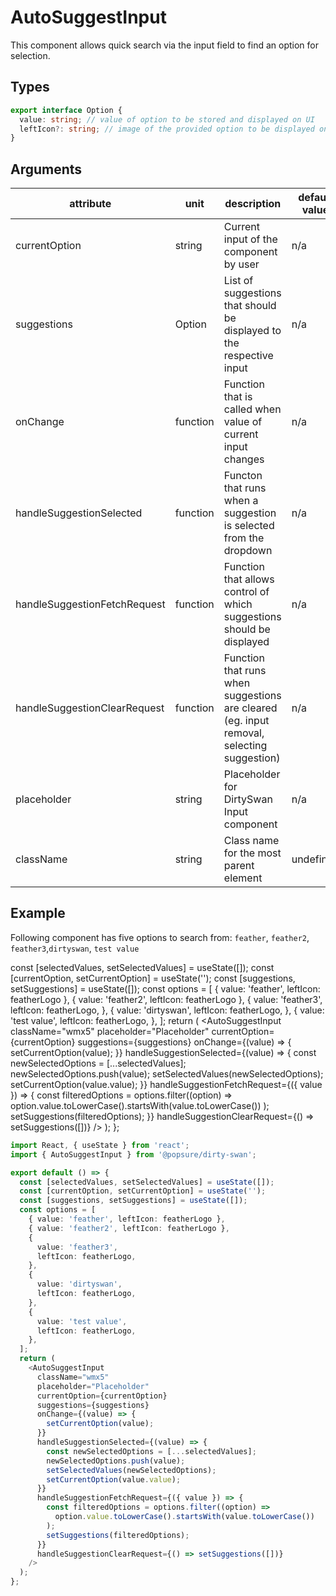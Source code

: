 

<Meta title="JSX/Inputs/AutoSuggestInput" />

# AutoSuggestInput

This component allows quick search via the input field to find an option for selection.

## Types

```typescript
export interface Option {
  value: string; // value of option to be stored and displayed on UI
  leftIcon?: string; // image of the provided option to be displayed on UI
}
```

## Arguments

| attribute                    | unit     | description                                                                               | default value | required |
| ---------------------------- | -------- | ----------------------------------------------------------------------------------------- | ------------- | -------- |
| currentOption                | string   | Current input of the component by user                                                    | n/a           | true     |
| suggestions                  | Option   | List of suggestions that should be displayed to the respective input                      | n/a           | true     |
| onChange                     | function | Function that is called when value of current input changes                               | n/a           | true     |
| handleSuggestionSelected     | function | Functon that runs when a suggestion is selected from the dropdown                         | n/a           | true     |
| handleSuggestionFetchRequest | function | Function that allows control of which suggestions should be displayed                     | n/a           | true     |
| handleSuggestionClearRequest | function | Function that runs when suggestions are cleared (eg. input removal, selecting suggestion) | n/a           | true     |
| placeholder                  | string   | Placeholder for DirtySwan Input component                                                 | n/a           | true     |
| className                    | string   | Class name for the most parent element                                                    | undefined     | false    |

## Example

Following component has five options to search from: `feather`, `feather2`, `feather3`,`dirtyswan`, `test value`

  const [selectedValues, setSelectedValues] = useState([]);
  const [currentOption, setCurrentOption] = useState('');
  const [suggestions, setSuggestions] = useState([]);
  const options = [
    { value: 'feather', leftIcon: featherLogo },
    { value: 'feather2', leftIcon: featherLogo },
    {
      value: 'feather3',
      leftIcon: featherLogo,
    },
    {
      value: 'dirtyswan',
      leftIcon: featherLogo,
    },
    {
      value: 'test value',
      leftIcon: featherLogo,
    },
  ];
  return (
    <AutoSuggestInput
      className="wmx5"
      placeholder="Placeholder"
      currentOption={currentOption}
      suggestions={suggestions}
      onChange={(value) => {
        setCurrentOption(value);
      }}
      handleSuggestionSelected={(value) => {
        const newSelectedOptions = [...selectedValues];
        newSelectedOptions.push(value);
        setSelectedValues(newSelectedOptions);
        setCurrentOption(value.value);
      }}
      handleSuggestionFetchRequest={({ value }) => {
        const filteredOptions = options.filter((option) =>
          option.value.toLowerCase().startsWith(value.toLowerCase())
        );
        setSuggestions(filteredOptions);
      }}
      handleSuggestionClearRequest={() => setSuggestions([])}
    />
  );
};

<AutoSuggestInputStory />

```typescript
import React, { useState } from 'react';
import { AutoSuggestInput } from '@popsure/dirty-swan';

export default () => {
  const [selectedValues, setSelectedValues] = useState([]);
  const [currentOption, setCurrentOption] = useState('');
  const [suggestions, setSuggestions] = useState([]);
  const options = [
    { value: 'feather', leftIcon: featherLogo },
    { value: 'feather2', leftIcon: featherLogo },
    {
      value: 'feather3',
      leftIcon: featherLogo,
    },
    {
      value: 'dirtyswan',
      leftIcon: featherLogo,
    },
    {
      value: 'test value',
      leftIcon: featherLogo,
    },
  ];
  return (
    <AutoSuggestInput
      className="wmx5"
      placeholder="Placeholder"
      currentOption={currentOption}
      suggestions={suggestions}
      onChange={(value) => {
        setCurrentOption(value);
      }}
      handleSuggestionSelected={(value) => {
        const newSelectedOptions = [...selectedValues];
        newSelectedOptions.push(value);
        setSelectedValues(newSelectedOptions);
        setCurrentOption(value.value);
      }}
      handleSuggestionFetchRequest={({ value }) => {
        const filteredOptions = options.filter((option) =>
          option.value.toLowerCase().startsWith(value.toLowerCase())
        );
        setSuggestions(filteredOptions);
      }}
      handleSuggestionClearRequest={() => setSuggestions([])}
    />
  );
};
```
